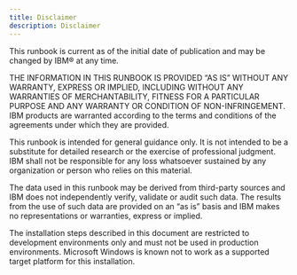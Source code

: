 ```yaml
---
title: Disclaimer
description: Disclaimer
---
```


This runbook is current as of the initial date of publication and may be changed by IBM® at any time.

THE INFORMATION IN THIS RUNBOOK IS PROVIDED “AS IS” WITHOUT ANY WARRANTY, EXPRESS OR IMPLIED, INCLUDING WITHOUT ANY WARRANTIES OF MERCHANTABILITY, FITNESS FOR A PARTICULAR PURPOSE AND ANY WARRANTY OR CONDITION OF NON-INFRINGEMENT.
IBM products are warranted according to the terms and conditions of the agreements under which they are provided.

This runbook is intended for general guidance only. It is not intended to be a substitute for detailed research or the exercise of professional judgment.
IBM shall not be responsible for any loss whatsoever sustained by any organization or person who relies on this material.

The data used in this runbook may be derived from third-party sources and IBM does not independently verify, validate or audit such data.
The results from the use of such data are provided on an “as is” basis and IBM makes no representations or warranties, express or implied.

The installation steps described in this document are restricted to development environments only and must not be used in production environments.
Microsoft Windows is known not to work as a supported target platform for this installation.
